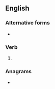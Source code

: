 ==English==

===Alternative forms===
* {{l|en|stottin}} {{qualifier|Geordie}}

===Verb===
{{head|en|verb form}}

# {{present participle of|stot|lang=en|nocat=1}}

===Anagrams===
* {{anagrams|en|a=ginosttt|tottings}}